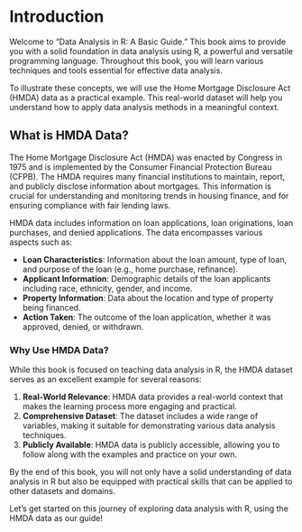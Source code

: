 # Introduction

Welcome to "Data Analysis in R: A Basic Guide." This book aims to provide you with a solid foundation in data analysis using R, a powerful and versatile programming language. Throughout this book, you will learn various techniques and tools essential for effective data analysis.

To illustrate these concepts, we will use the Home Mortgage Disclosure Act (HMDA) data as a practical example. This real-world dataset will help you understand how to apply data analysis methods in a meaningful context.

## What is HMDA Data?

The Home Mortgage Disclosure Act (HMDA) was enacted by Congress in 1975 and is implemented by the Consumer Financial Protection Bureau (CFPB). The HMDA requires many financial institutions to maintain, report, and publicly disclose information about mortgages. This information is crucial for understanding and monitoring trends in housing finance, and for ensuring compliance with fair lending laws.

HMDA data includes information on loan applications, loan originations, loan purchases, and denied applications. The data encompasses various aspects such as:

- **Loan Characteristics**: Information about the loan amount, type of loan, and purpose of the loan (e.g., home purchase, refinance).
- **Applicant Information**: Demographic details of the loan applicants including race, ethnicity, gender, and income.
- **Property Information**: Data about the location and type of property being financed.
- **Action Taken**: The outcome of the loan application, whether it was approved, denied, or withdrawn.

### Why Use HMDA Data?

While this book is focused on teaching data analysis in R, the HMDA dataset serves as an excellent example for several reasons:

1. **Real-World Relevance**: HMDA data provides a real-world context that makes the learning process more engaging and practical.
2. **Comprehensive Dataset**: The dataset includes a wide range of variables, making it suitable for demonstrating various data analysis techniques.
3. **Publicly Available**: HMDA data is publicly accessible, allowing you to follow along with the examples and practice on your own.

By the end of this book, you will not only have a solid understanding of data analysis in R but also be equipped with practical skills that can be applied to other datasets and domains.

Let's get started on this journey of exploring data analysis with R, using the HMDA data as our guide!
